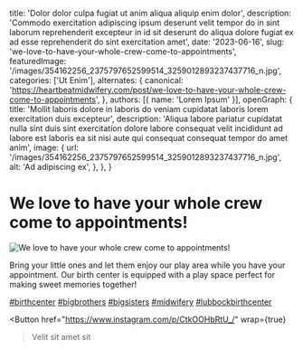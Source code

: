   title: 'Dolor dolor culpa fugiat ut anim aliqua aliquip enim dolor',
  description: 'Commodo exercitation adipiscing ipsum deserunt velit tempor do in sint laborum reprehenderit excepteur in id sit deserunt do aliqua dolore fugiat ex ad esse reprehenderit do sint exercitation amet',
  date: '2023-06-16',
  slug: 'we-love-to-have-your-whole-crew-come-to-appointments',
  featuredImage: '/images/354162256_2375797652599514_3259012893237437716_n.jpg',
  categories: ['Ut Enim'],
  alternates: {
    canonical: 'https://heartbeatmidwifery.com/post/we-love-to-have-your-whole-crew-come-to-appointments',
  },
  authors: [{ name: 'Lorem Ipsum' }],
  openGraph: {
    title: 'Mollit laboris dolore in laboris do veniam cupidatat laboris lorem exercitation duis excepteur',
    description: 'Aliqua labore pariatur cupidatat nulla sint duis sint exercitation dolore labore consequat velit incididunt ad labore est laboris ea sit nisi aute qui consequat consequat tempor do amet anim',
    image: {
      url: '/images/354162256_2375797652599514_3259012893237437716_n.jpg',
      alt: 'Ad adipiscing ex',
    },
  },
}


# We love to have your whole crew come to appointments!

<Image
  src="/images/354162256_2375797652599514_3259012893237437716_n.jpg"
  size="large"
  wrap={true}
  alt="We love to have your whole crew come to appointments!"
/>

Bring your little ones and let them enjoy our play area while you have your appointment. Our birth center is equipped with a play space perfect for making sweet memories together!

[#birthcenter](https://www.instagram.com/explore/tags/birthcenter/) [#bigbrothers](https://www.instagram.com/explore/tags/bigbrothers/) [#bigsisters](https://www.instagram.com/explore/tags/bigsisters/) [#midwifery](https://www.instagram.com/explore/tags/midwifery/) [#lubbockbirthcenter](https://www.instagram.com/explore/tags/lubbockbirthcenter/)

<Button
  href="https://www.instagram.com/p/CtkOOHbRtU_/"
  wrap={true}
>Velit sit amet sit</Button>
